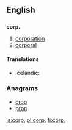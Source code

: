 {{also|corp}}
==English==

==={{abbreviation-old}}===
'''corp.'''

# [[corporation]]
# [[corporal]]

====Translations====
{{trans-top|corporation}}
* Icelandic: {{t+|is|hf.}}
{{trans-mid}}
{{trans-bottom}}

{{trans-top|corporal}}
{{trans-mid}}
{{trans-bottom}}

===Anagrams===
* [[crop#English|crop]]
* [[proc#English|proc]]

[[is:corp.]]
[[pl:corp.]]
[[fi:corp.]]